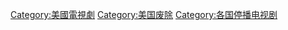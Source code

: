
[[Category:美國電視劇|Category:美國電視劇]]
[[Category:美国废除|Category:美国废除]]
[[Category:各国停播电视剧|Category:各国停播电视剧]]